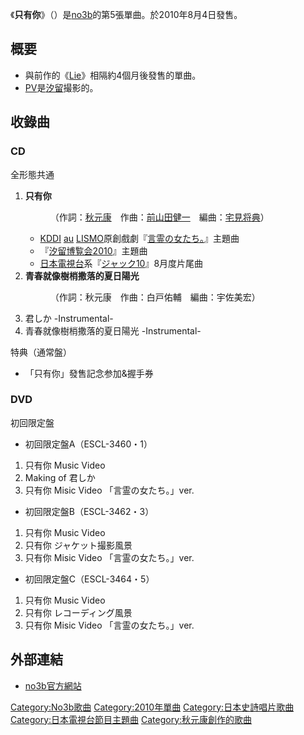 {{Infobox Single 
| Name           = 只有你
| Artist         = [[no3b|no3b]]
| Album          = 
| Cover         = 君しか.jpg
| B-side         = 青春の木洩れ陽
| Released       = 2010年8月4日
| Format         = 
| Recorded       = 
| Genre          = [[J-POP|J-POP]]
| Length         = <!--分秒-->
| Label          = [[Epic_Records_Japan_Inc.|Epic Records Japan Inc.]]
| Writer         = 
| Producer       = [[秋元康|秋元康]]
| Certification  = 
| Chart position = *週榜第6位（[[Oricon|Oricon]]）
*2010年8月月榜第18位（Oricon）
| Last single    = 《[[Lie|Lie]]》<br />（2010年）
| This single    = 《'''只有你'''》<br />（2010年）
| Next single    = 《[[Answer|Answer]]》<br />（2011年）
| Misc           = 
}}
《'''只有你'''》（{{lang-ja|'''君しか'''}}）是[[no3b|no3b]]的第5張單曲。於2010年8月4日發售。

== 概要 ==
* 與前作的《[[Lie|Lie]]》相隔約4個月後發售的單曲。
* [[音樂影片|PV]]是[[汐留|汐留]]撮影的。

== 收錄曲 ==
=== CD ===
; 全形態共通
# '''只有你'''
#:（作詞：[[秋元康|秋元康]]　作曲：[[前山田健一|前山田健一]]　編曲：[[宅見将典|宅見将典]]）
#* [[KDDI|KDDI]] [[au_(行動電話)|au]] [[au_LISTEN_MOBILE_SERVICE|LISMO]]原創戲劇『[[言霊の女たち。|言霊の女たち。]]』主題曲
#* 『[[汐博|汐留博覧会2010]]』主題曲
#* [[日本電視台|日本電視台]]系『[[ジャック10|ジャック10]]』8月度片尾曲
# '''青春就像樹梢撒落的夏日陽光'''
#:（作詞：秋元康　作曲：白戸佑輔　編曲：宇佐美宏）
# 君しか -Instrumental-
# 青春就像樹梢撒落的夏日陽光 -Instrumental-

; 特典（通常盤）
* 「只有你」發售記念参加&握手券

=== DVD ===
; 初回限定盤

* 初回限定盤A（ESCL-3460・1）
# 只有你 Music Video
# Making of 君しか
# 只有你 Misic Video 「言霊の女たち。」ver.

* 初回限定盤B（ESCL-3462・3）
# 只有你 Music Video
# 只有你 ジャケット撮影風景
# 只有你 Misic Video 「言霊の女たち。」ver.

* 初回限定盤C（ESCL-3464・5）
# 只有你 Music Video
# 只有你 レコーディング風景
# 只有你 Misic Video 「言霊の女たち。」ver.

== 外部連結 ==
* [http://www.no3b.net/ no3b官方網站]{{Wayback|url=http://www.no3b.net/ |date=20151207010916 }}

{{no3b}}
{{AKB48歌曲}}

{{DEFAULTSORT:Kimi shika}}
[[Category:No3b歌曲|Category:No3b歌曲]]
[[Category:2010年單曲|Category:2010年單曲]]
[[Category:日本史詩唱片歌曲|Category:日本史詩唱片歌曲]]
[[Category:日本電視台節目主題曲|Category:日本電視台節目主題曲]]
[[Category:秋元康創作的歌曲|Category:秋元康創作的歌曲]]

{{Single-stub}}